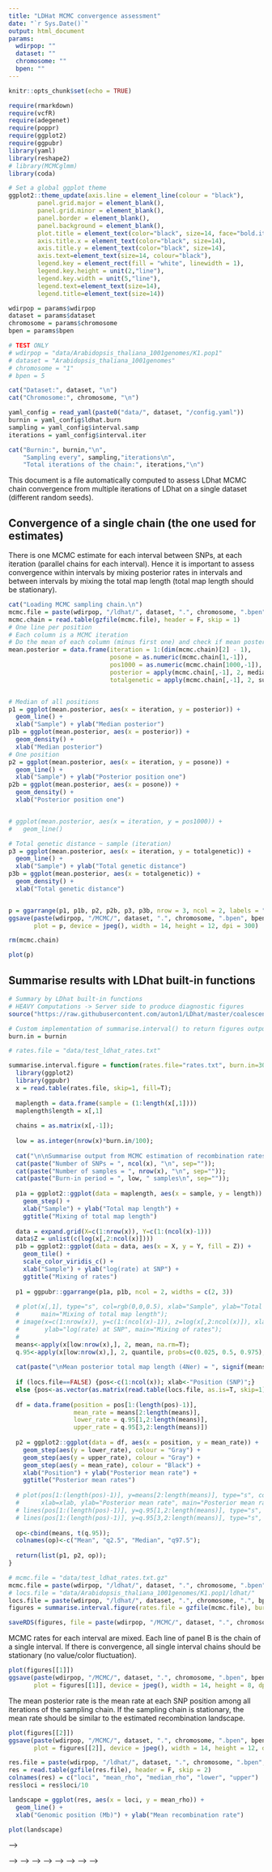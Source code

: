 ```yaml
---
title: "LDHat MCMC convergence assessment"
date: "`r Sys.Date()`"
output: html_document
params:
  wdirpop: ""
  dataset: ""
  chromosome: ""
  bpen: ""
---
```


```r
knitr::opts_chunk$set(echo = TRUE)
```

```r
require(rmarkdown)
require(vcfR)
require(adegenet)
require(poppr)
require(ggplot2)
require(ggpubr)
library(yaml)
library(reshape2)
# library(MCMCglmm)
library(coda)

# Set a global ggplot theme
ggplot2::theme_update(axis.line = element_line(colour = "black"),
        panel.grid.major = element_blank(),
        panel.grid.minor = element_blank(),
        panel.border = element_blank(),
        panel.background = element_blank(),
        plot.title = element_text(color="black", size=14, face="bold.italic",hjust = 0.5),
        axis.title.x = element_text(color="black", size=14),
        axis.title.y = element_text(color="black", size=14),
        axis.text=element_text(size=14, colour="black"),
        legend.key = element_rect(fill = "white", linewidth = 1),
        legend.key.height = unit(2,"line"),
        legend.key.width = unit(5,"line"),
        legend.text=element_text(size=14),
        legend.title=element_text(size=14))
```

```r
wdirpop = params$wdirpop
dataset = params$dataset
chromosome = params$chromosome
bpen = params$bpen

# TEST ONLY
# wdirpop = "data/Arabidopsis_thaliana_1001genomes/K1.pop1"
# dataset = "Arabidopsis_thaliana_1001genomes"
# chromosome = "1"
# bpen = 5
```


```r
cat("Dataset:", dataset, "\n")
cat("Chromosome:", chromosome, "\n")

yaml_config = read_yaml(paste0("data/", dataset, "/config.yaml"))
burnin = yaml_config$ldhat.burn
sampling = yaml_config$interval.samp
iterations = yaml_config$interval.iter

cat("Burnin:", burnin,"\n",
    "Sampling every", sampling,"iterations\n",
    "Total iterations of the chain:", iterations,"\n")
```

This document is a file automatically computed to assess LDhat MCMC chain convergence from multiple iterations of LDhat on a single dataset (different random seeds).



## Convergence of a single chain (the one used for estimates)

There is one MCMC estimate for each interval between SNPs, at each iteration (parallel chains for each interval).
Hence it is important to assess convergence within intervals by mixing posterior rates in intervals and between intervals by mixing the total map length (total map length should be stationary).


```r
cat("Loading MCMC sampling chain.\n")
mcmc.file = paste(wdirpop, "/ldhat/", dataset, ".", chromosome, ".bpen", bpen, ".rates.txt.gz", sep = "")
mcmc.chain = read.table(gzfile(mcmc.file), header = F, skip = 1)
# One line per position
# Each column is a MCMC iteration
# Do the mean of each column (minus first one) and check if mean posterior is stable across iterations
mean.posterior = data.frame(iteration = 1:(dim(mcmc.chain)[2] - 1),
                            posone = as.numeric(mcmc.chain[1,-1]),
                            pos1000 = as.numeric(mcmc.chain[1000,-1]),
                            posterior = apply(mcmc.chain[,-1], 2, median),
                            totalgenetic = apply(mcmc.chain[,-1], 2, sum))


# Median of all positions
p1 = ggplot(mean.posterior, aes(x = iteration, y = posterior)) +
  geom_line() +
  xlab("Sample") + ylab("Median posterior")
p1b = ggplot(mean.posterior, aes(x = posterior)) +
  geom_density() +
  xlab("Median posterior")
# One position
p2 = ggplot(mean.posterior, aes(x = iteration, y = posone)) +
  geom_line() +
  xlab("Sample") + ylab("Posterior position one")
p2b = ggplot(mean.posterior, aes(x = posone)) +
  geom_density() +
  xlab("Posterior position one")


# ggplot(mean.posterior, aes(x = iteration, y = pos1000)) +
#   geom_line()

# Total genetic distance ~ sample (iteration)
p3 = ggplot(mean.posterior, aes(x = iteration, y = totalgenetic)) +
  geom_line() +
  xlab("Sample") + ylab("Total genetic distance")
p3b = ggplot(mean.posterior, aes(x = totalgenetic)) +
  geom_density() +
  xlab("Total genetic distance")


p = ggarrange(p1, p1b, p2, p2b, p3, p3b, nrow = 3, ncol = 2, labels = "AUTO")
ggsave(paste(wdirpop, "/MCMC/", dataset, ".", chromosome, ".bpen", bpen, ".singleChain.jpeg", sep = ""),
       plot = p, device = jpeg(), width = 14, height = 12, dpi = 300)

rm(mcmc.chain)
```

```r
plot(p)
```


## Summarise results with LDhat built-in functions


```r
# Summary by LDhat built-in functions
# HEAVY Computations -> Server side to produce diagnostic figures
source("https://raw.githubusercontent.com/auton1/LDhat/master/coalescent.r")
```


```r
# Custom implementation of summarise.interval() to return figures output
burn.in = burnin

# rates.file = "data/test_ldhat_rates.txt"

summarise.interval.figure = function(rates.file="rates.txt", burn.in=30, locs.file=FALSE) {
  library(ggplot2)
  library(ggpubr)
  x = read.table(rates.file, skip=1, fill=T);
  
  maplength = data.frame(sample = (1:length(x[,1])))
  maplength$length = x[,1]
  
  chains = as.matrix(x[,-1]);
  
  low = as.integer(nrow(x)*burn.in/100);
  
  cat("\n\nSummarise output from MCMC estimation of recombination rates in INTERVAL (LDhat 2.1)\n\n");
  cat(paste("Number of SNPs = ", ncol(x), "\n", sep=""));
  cat(paste("Number of samples = ", nrow(x), "\n", sep=""));
  cat(paste("Burn-in period = ", low, " samples\n", sep=""));
  
  p1a = ggplot2::ggplot(data = maplength, aes(x = sample, y = length)) +
    geom_step() +
    xlab("Sample") + ylab("Total map length") +
    ggtitle("Mixing of total map length")
  
  data = expand.grid(X=c(1:nrow(x)), Y=c(1:(ncol(x)-1)))
  data$Z = unlist(c(log(x[,2:ncol(x)])))
  p1b = ggplot2::ggplot(data = data, aes(x = X, y = Y, fill = Z)) +
    geom_tile() +
    scale_color_viridis_c() +
    xlab("Sample") + ylab("log(rate) at SNP") +
    ggtitle("Mixing of rates")
  
  p1 = ggpubr::ggarrange(p1a, p1b, ncol = 2, widths = c(2, 3))
  
  # plot(x[,1], type="s", col=rgb(0,0,0.5), xlab="Sample", ylab="Total map length", 
  #      main="Mixing of total map length");
  # image(x=c(1:nrow(x)), y=c(1:(ncol(x)-1)), z=log(x[,2:ncol(x)]), xlab="Sample", 
  #       ylab="log(rate) at SNP", main="Mixing of rates");
  # 
  means<-apply(x[low:nrow(x),], 2, mean, na.rm=T);
  q.95<-apply(x[low:nrow(x),], 2, quantile, probs=c(0.025, 0.5, 0.975), na.rm=T);
  
  cat(paste("\nMean posterior total map length (4Ner) = ", signif(means[1], 4), "\n", sep=""));
  
  if (locs.file==FALSE) {pos<-c(1:ncol(x)); xlab<-"Position (SNP)";}
  else {pos<-as.vector(as.matrix(read.table(locs.file, as.is=T, skip=1))); xlab<-"Position"}
  
  df = data.frame(position = pos[1:(length(pos)-1)],
                  mean_rate = means[2:length(means)],
                  lower_rate = q.95[1,2:length(means)],
                  upper_rate = q.95[3,2:length(means)])
  
  p2 = ggplot2::ggplot(data = df, aes(x = position, y = mean_rate)) +
    geom_step(aes(y = lower_rate), colour = "Gray") +
    geom_step(aes(y = upper_rate), colour = "Gray") +
    geom_step(aes(y = mean_rate), colour = "Black") +
    xlab("Position") + ylab("Posterior mean rate") +
    ggtitle("Posterior mean rates")
  
  # plot(pos[1:(length(pos)-1)], y=means[2:length(means)], type="s", col=rgb(0,0,0.5), 	
  #      xlab=xlab, ylab="Posterior mean rate", main="Posterior mean rates");
  # lines(pos[1:(length(pos)-1)], y=q.95[1,2:length(means)], type="s", col=grey(0.75), lty="dotted");
  # lines(pos[1:(length(pos)-1)], y=q.95[3,2:length(means)], type="s", col=grey(0.75), lty="dotted");
  
  op<-cbind(means, t(q.95));
  colnames(op)<-c("Mean", "q2.5", "Median", "q97.5");
  
  return(list(p1, p2, op));
}

```


```r
# mcmc.file = "data/test_ldhat_rates.txt.gz"
mcmc.file = paste(wdirpop, "/ldhat/", dataset, ".", chromosome, ".bpen", bpen, ".rates.txt.gz", sep = "")
# locs.file = "data/Arabidopsis_thaliana_1001genomes/K1.pop1/ldhat/"
locs.file = paste(wdirpop, "/ldhat/", dataset, ".", chromosome, ".", bpen, ".ldhat.locs", sep = "")
figures = summarise.interval.figure(rates.file = gzfile(mcmc.file), burn.in = burn.in, locs.file = locs.file)
```


```r
saveRDS(figures, file = paste(wdirpop, "/MCMC/", dataset, ".", chromosome, ".bpen", bpen, ".MCMCsummary.Rds", sep = ""))
```


MCMC rates for each interval are mixed. Each line of panel B is the chain of a single interval. If there is convergence, all single interval chains should be stationary (no value/color fluctuation).


```r
plot(figures[[1]])
ggsave(paste(wdirpop, "/MCMC/", dataset, ".", chromosome, ".bpen", bpen, ".mixingRates.jpeg", sep = ""),
       plot = figures[[1]], device = jpeg(), width = 14, height = 8, dpi = 300)
```



The mean posterior rate is the mean rate at each SNP position among all iterations of the sampling chain. If the sampling chain is stationary, the mean rate should be similar to the estimated recombination landscape.

```r
plot(figures[[2]])
ggsave(paste(wdirpop, "/MCMC/", dataset, ".", chromosome, ".bpen", bpen, ".posteriorRates.jpeg", sep = ""),
       plot = figures[[2]], device = jpeg(), width = 14, height = 12, dpi = 300)
```


```r
res.file = paste(wdirpop, "/ldhat/", dataset, ".", chromosome, ".bpen", bpen, ".res.txt.gz", sep = "")
res = read.table(gzfile(res.file), header = F, skip = 2)
colnames(res) = c("loci", "mean_rho", "median_rho", "lower", "upper")
res$loci = res$loci/10

landscape = ggplot(res, aes(x = loci, y = mean_rho)) +
  geom_line() +
  xlab("Genomic position (Mb)") + ylab("Mean recombination rate")

plot(landscape)
```



<!-- # Convergence over independent runs (10 runs in 'mcmc') -->

<!-- Strangely, LDhat does not require a random seed. I compared ten independent runs computed on the exact same data (population, individuals and markers), just launched ten times with LDhat. -->


<!-- ## Compare traceplots of individual chains -->

<!-- Cpmpare the ten traceplots of independent runs. -->


<!-- ```{r tenTraceplots, echo = FALSE} -->
<!-- cat("Plotting ten independent MCMC sampling chains.\n") -->

<!-- plots = list() -->

<!-- posterior = data.frame(run = character(), -->
<!--                        iter = numeric(), -->
<!--                        mean.posterior = numeric()) -->

<!-- for (i in 1:10) { -->
<!--   mcmc.file = paste(wdirpop, "/MCMC/", dataset, ".", chromosome, ".bpen", bpen, ".run.", i, ".rates.txt.gz", sep = "") -->
<!--   mcmc.chain = read.table(gzfile(mcmc.file), header = F, skip = 1) -->
<!--   mean.posterior = data.frame(iteration = 1:(dim(mcmc.chain)[2] - 1), -->
<!--                               posone = as.numeric(mcmc.chain[1,-1]), -->
<!--                               pos1000 = as.numeric(mcmc.chain[1000,-1]), -->
<!--                               posterior = apply(mcmc.chain[,-1], 2, mean), -->
<!--                               totalgenetic = apply(mcmc.chain[,-1], 2, sum)) -->

<!--   tmp = data.frame(run = i, -->
<!--                        iter = mean.posterior$iteration, -->
<!--                        mean.posterior = mean.posterior$posterior) -->
<!--   posterior = rbind(posterior, tmp) -->

<!--   p = ggplot(mean.posterior, aes(x = iteration, y = posterior)) + -->
<!--   geom_line() + -->
<!--   xlab("Sample") + ylab("Mean posterior") + -->
<!--   ggtitle(paste("Run #", i, sep = "")) -->
<!--   plots[[i]] = p -->
<!--   rm(mcmc.chain) -->
<!-- } -->

<!-- ``` -->

<!-- ```{r, message=FALSE, warning=FALSE, echo=FALSE, fig.height = 8, fig.width = 14, fig.align="center", fig.cap = "Mean posterior rates of ten independent MCMC runs."} -->
<!-- for (i in 1:10) { -->
<!--   plot(plots[[i]]) -->
<!-- } -->

<!-- rm(plots) -->
<!-- ``` -->



<!-- ## Correlation between posterior rates -->


<!-- ```{r, echo=FALSE} -->
<!-- x = posterior$mean.posterior -->
<!-- groups = as.factor(posterior$run) -->

<!-- series = data.frame(run.1 = x[which(groups == "1")], -->
<!--                     run.2 = x[which(groups == "2")], -->
<!--                     run.3 = x[which(groups == "3")], -->
<!--                     run.4 = x[which(groups == "4")], -->
<!--                     run.5 = x[which(groups == "5")], -->
<!--                     run.6 = x[which(groups == "6")], -->
<!--                     run.7 = x[which(groups == "7")], -->
<!--                     run.8 = x[which(groups == "8")], -->
<!--                     run.9 = x[which(groups == "9")], -->
<!--                     run.10 = x[which(groups == "10")]) -->

<!-- # Function to add histograms -->
<!-- # panel.hist <- function(x, ...) { -->
<!-- #     usr <- par("usr") -->
<!-- #     on.exit(par(usr)) -->
<!-- #     par(usr = c(usr[1:2], 0, 1.5)) -->
<!-- #     his <- hist(x, plot = FALSE) -->
<!-- #     breaks <- his$breaks -->
<!-- #     nB <- length(breaks) -->
<!-- #     y <- his$counts -->
<!-- #     y <- y/max(y) -->
<!-- #     rect(breaks[-nB], 0, breaks[-1], y, col = rgb(0, 1, 1, alpha = 0.5), ...) -->
<!-- #     # lines(density(x), col = 2, lwd = 2) # Uncomment to add density lines -->
<!-- # } -->

<!-- # See sources in https://epurdom.github.io/Stat131A/lectures/2018SpringLectures/04MultiVisual_forClassCode.html -->
<!-- panel.cor <- function(x, y, digits = 2, prefix = "", cex.cor, ...) -->
<!-- { -->
<!--     #from help of pairs -->
<!--     usr <- par("usr"); on.exit(par(usr)) -->
<!--     par(usr = c(0, 1, 0, 1)) -->
<!--     r <- abs(cor(x, y,use="pairwise.complete.obs")) -->
<!--     txt <- format(c(r, 0.123456789), digits = digits)[1] -->
<!--     txt <- paste0(prefix, txt) -->
<!--     if(missing(cex.cor)) cex.cor <- 0.8/strwidth(txt) -->
<!--     text(0.5, 0.5, txt, cex = cex.cor * r) -->
<!-- } -->

<!-- panel.hist <- function(x, ...) -->
<!-- { -->
<!--     #from help of pairs -->
<!--     usr <- par("usr"); on.exit(par(usr)) -->
<!--     par(usr = c(usr[1:2], 0, 1.5) ) -->
<!--     h <- hist(x, plot = FALSE) -->
<!--     breaks <- h$breaks; nB <- length(breaks) -->
<!--     y <- h$counts; y <- y/max(y) -->
<!--     rect(breaks[-nB], 0, breaks[-1], y) -->
<!-- } -->

<!-- ``` -->


<!-- ```{r, message=FALSE, warning=FALSE, echo=FALSE, fig.height = 8, fig.width = 14, fig.align="center", fig.cap = "Correlations between mean posterior rates of ten independent runs."} -->
<!-- # Creating the scatter plot matrix -->
<!-- pairs(series, -->
<!--       upper.panel = panel.cor,         # Disabling the upper panel -->
<!--       diag.panel = panel.hist)    # Adding the histograms -->
<!-- ``` -->



<!-- ## Subset MCMC chains dataset -->

<!-- MCMC chains are data-intensive (in practice there is one chain per SNP interval). To do it in a reasonable time, I reduced the data to a subset of 10,000 random intervals for each run (shape of the matrix 2,000 sampling x 10,000 intervals for each run). -->



<!-- ```{r subsetChains, echo=FALSE} -->
<!-- runs = list() -->

<!-- for (i in 1:10) { -->
<!--   mcmc.file = paste(wdirpop, "/MCMC/", dataset, ".", chromosome, ".bpen", bpen, ".run.", i, ".rates.txt.gz", sep = "") -->
<!--   mcmc.chain = read.table(gzfile(mcmc.file), header = F, skip = 1) -->
<!--   mcmc.chain = mcmc.chain[,10000] -->
<!--   runs[[i]] = as.mcmc(mcmc.chain) -->
<!--   rm(mcmc.chain) -->
<!-- } -->
<!-- ``` -->



<!-- ## Geweke diagnostic of MCMC Chain stability -->

<!-- ```{r, echo=FALSE} -->
<!-- #========================================================================# -->
<!-- # Geweke Diagnostic of MC Chain Stability -->
<!-- #------------------------------------------------------------------------# -->
<!-- # if the whole chain is stationary, the means of the values early and late in the sequence should be similar -->
<!-- # convergence diagnostic 'Z' is the difference between the 2 means divided by the asymptotic standard error of their difference -->
<!-- # values of 'Z' near the extreme tails of the N(0,1) indicates lack of convergence -->
<!-- # can also estimate p-value of 'Z' from the normal distribution -->
<!-- # yields the probability that the divided chain means are different -->
<!-- ``` -->


<!-- ```{r, echo=TRUE} -->
<!-- ?geweke.diag -->
<!-- ?geweke.plot -->
<!-- ``` -->


<!-- If the whole chain is stationary, the means of the values early and late in the sequence should be similar. The convergence diagnostic 'Z' is the difference between the two means divided by the asymptotic standard error of their difference. -->
<!-- Values of 'Z' near the extreme tails of the N(0,1) indicates lack of convergence. We can also estimate p-value of 'Z' from the normal distribution which yield the probability that the divided chain means are different. -->

<!-- Distribution of Geweke diagnostic values 'Z' computed for convergence in each interval single chain (10,000 values). -->
<!-- (A) Density -->
<!-- (B) Map of 'Z' along 10,000 SNPs -->


<!-- ```{r, echo=FALSE} -->
<!-- # runs[[i]] -->
<!-- geweke = geweke.diag(runs[[i]]) -->
<!-- # geweke.plot(runs[[i]]) -->
<!-- ``` -->


<!-- ```{r, echo=FALSE} -->
<!-- df = data.frame(position = 1:length(geweke$z), -->
<!--                 Z = geweke$z) -->

<!-- ggplot2::ggplot(data = df, aes(x = Z)) + -->
<!--   geom_density() + -->
<!--   geom_vline(xintercept = 1, color = "Red") + -->
<!--   geom_vline(xintercept = -1, color = "Red") + -->
<!--   xlab("Geweke's Z") -->
<!-- ``` -->


<!-- ```{r, echo=FALSE} -->
<!-- ggplot2::ggplot(data = df, aes(x = position, y = Z)) + -->
<!--   geom_point() + -->
<!--   geom_hline(yintercept = 1, color = "Red") + -->
<!--   geom_hline(yintercept = -1, color = "Red") + -->
<!--   xlab("Position") + ylab("Geweke's Z") -->
<!-- ``` -->


<!-- <!-- ## Heidelberger and Welch's Convergence Diagnostic --> -->

<!-- <!-- ```{r, echo=FALSE} --> -->
<!-- <!-- #========================================================================# --> -->
<!-- <!-- # Heidelberger and Welch's Convergence Diagnostic --> -->
<!-- <!-- #------------------------------------------------------------------------# --> -->
<!-- <!-- # probability of rejecting hypothesis that Markov Chain is a stable/stationary distribution --> -->
<!-- <!-- # if Halfwidth test fails, chain should be extended --> -->
<!-- <!-- # ?heidel.diag --> -->
<!-- <!-- ``` --> -->


<!-- ## Gelman diagnostic for testing convergence among chains -->


<!-- ```{r, echo=FALSE} -->
<!-- #========================================================================# -->
<!-- # Gelman diagnostic: 'potential scale reduction factor' -->
<!-- #------------------------------------------------------------------------# -->
<!-- # ?gelman.diag -->
<!-- #------------------------------------------------------------------------# -->
<!-- # Alphas -->
<!-- #------------------------------------------------------------------------# -->
<!-- # testing convergence among chains -->
<!-- #!# scaling factor should be less than 1.2 -->
<!-- # values substantially greater than 1 indicate lack of convergence -->
<!-- ``` -->


<!-- ```{r, echo=TRUE} -->
<!-- ?gelman.diag -->
<!-- ``` -->


<!-- The Gelman diagnostic is testing for convergence among independent chains. The scaling factor computed here should less than 1.2. Values substantially greater than one indicate a lack of convergennce. -->


<!-- Distribution of the Gelman scaling factor computed for each interval single chain (10,000 values). -->
<!-- (A) Density -->
<!-- (B) Map of 'scaling factor' along 10,000 SNPs -->

<!-- ```{r, echo=FALSE} -->
<!-- gelman.res = gelman.diag(runs, transform = FALSE, -->
<!--                          multivariate = FALSE) -->
<!-- ``` -->

<!-- ```{r, echo=FALSE} -->
<!-- gelman = data.frame(position = 1:length(gelman.res$psrf), -->
<!--                        psrf = gelman.res$psrf) -->
<!-- ggplot(data = gelman, aes(x = psrf.Point.est.)) +  -->
<!--   geom_density() + -->
<!--   xlab("Scale Reduction Factor") -->
<!-- ``` -->



<!-- ```{r, echo=FALSE} -->
<!-- ggplot2::ggplot(data = gelman, aes(x = position, y = psrf.Point.est.)) + -->
<!--   geom_point() + -->
<!--   xlab("Position") + ylab("Scale Reduction Factor") -->
<!-- ``` -->
